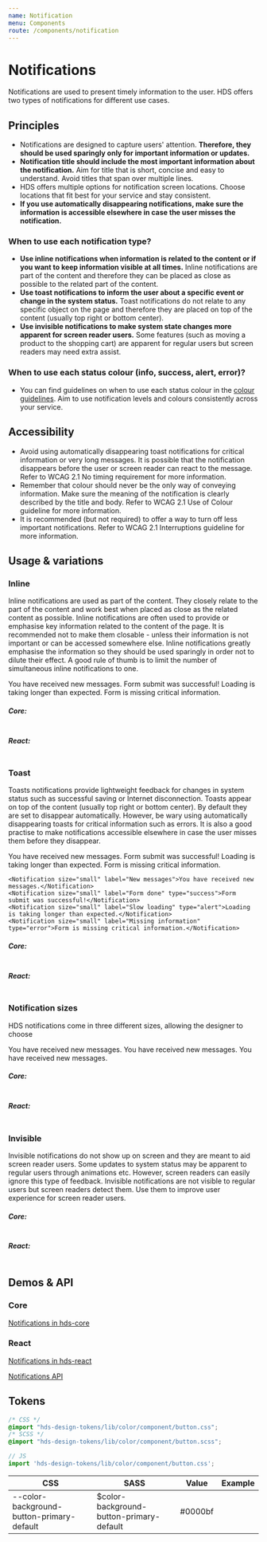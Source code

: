 ```yaml
---
name: Notification
menu: Components
route: /components/notification
---
```




# Notifications

<LargeParagraph>
    Notifications are used to present timely information to the user. HDS offers two types of notifications for different use cases.
</LargeParagraph>

## Principles
- Notifications are designed to capture users' attention. **Therefore, they should be used sparingly only for important information or updates.**
- **Notification title should include the most important information about the notification.** Aim for title that is short, concise and easy to understand. Avoid titles that span over multiple lines.
- HDS offers multiple options for notification screen locations. Choose locations that fit best for your service and stay consistent.
- **If you use automatically disappearing notifications, make sure the information is accessible elsewhere in case the user misses the notification.**

### When to use each notification type?
- **Use inline notifications when information is related to the content or if you want to keep information visible at all times.** Inline notifications are part of the content and therefore they can be placed as close as possible to the related part of the content.
- **Use toast notifications to inform the user about a specific event or change in the system status.** Toast notifications do not relate to any specific object on the page and therefore they are placed on top of the content (usually top right or bottom center).
- **Use invisible notifications to make system state changes more apparent for screen reader users.** Some features (such as moving a product to the shopping cart) are apparent for regular users but screen readers may need extra assist.

### When to use each status colour (info, success, alert, error)?
- You can find guidelines on when to use each status colour in the [colour guidelines](/design-tokens/colour#ui-colours "UI colours"). Aim to use notification levels and colours consistently across your service.

## Accessibility
- Avoid using automatically disappearing toast notifications for critical information or very long messages. It is possible that the notification disappears before the user or screen reader can react to the message. Refer to <Link href="https://www.w3.org/WAI/WCAG21/Understanding/no-timing.html" external>WCAG 2.1 No timing requirement</Link> for more information.
- Remember that colour should never be the only way of conveying information. Make sure the meaning of the notification is clearly described by the title and body. Refer to <Link href="https://www.w3.org/WAI/WCAG21/Understanding/use-of-color.html" external>WCAG 2.1 Use of Colour guideline</Link> for more information.
- It is recommended (but not required) to offer a way to turn off less important notifications. Refer to <Link href="https://www.w3.org/WAI/WCAG21/Understanding/interruptions.html" external>WCAG 2.1 Interruptions guideline</Link> for more information.

## Usage & variations

### Inline
Inline notifications are used as part of the content. They closely relate to the part of the content and work best when placed as close as the related content as possible. Inline notifications are often used to provide or emphasise key information related to the content of the page. It is recommended not to make them closable - unless their information is not important or can be accessed somewhere else. Inline notifications greatly emphasise the information so they should be used sparingly in order not to dilute their effect. A good rule of thumb is to limit the number of simultaneous inline notifications to one.

<Playground>
    <Notification label="New messages" dismissible>You have received new messages.</Notification>
    <Notification label="Form done" type="success" dismissible>Form submit was successful!</Notification>
    <Notification label="Slow loading" type="alert" dismissible>Loading is taking longer than expected.</Notification>
    <Notification label="Missing information" type="error">Form is missing critical information.</Notification>
</Playground>

##### Core:
```html

```

##### React:
```tsx

```

### Toast
Toasts notifications provide lightweight feedback for changes in system status such as successful saving or Internet disconnection. Toasts appear on top of the content (usually top right or bottom center). By default they are set to disappear automatically. However, be wary using automatically disappearing toasts for critical information such as errors. It is also a good practise to make notifications accessible elsewhere in case the user misses them before they disappear.

<Playground>
    <Notification size="default" label="New messages">You have received new messages.</Notification>
    <Notification size="default" label="Form done" type="success">Form submit was successful!</Notification>
    <Notification size="default" label="Slow loading" type="alert">Loading is taking longer than expected.</Notification>
    <Notification size="default" label="Missing information" type="error">Form is missing critical information.</Notification>

    <Notification size="small" label="New messages">You have received new messages.</Notification>
    <Notification size="small" label="Form done" type="success">Form submit was successful!</Notification>
    <Notification size="small" label="Slow loading" type="alert">Loading is taking longer than expected.</Notification>
    <Notification size="small" label="Missing information" type="error">Form is missing critical information.</Notification>
</Playground>

##### Core:
```html

```

##### React:
```tsx

```

### Notification sizes
HDS notifications come in three different sizes, allowing the designer to choose 

<Playground>
    <Notification size="large" label="New messages">You have received new messages.</Notification>
    <Notification size="default" label="New messages">You have received new messages.</Notification>
    <Notification size="small" label="New messages">You have received new messages.</Notification>
</Playground>

##### Core:
```html

```

##### React:
```tsx

```

### Invisible
Invisible notifications do not show up on screen and they are meant to aid screen reader users. Some updates to system status may be apparent to regular users through animations etc. However, screen readers can easily ignore this type of feedback. Invisible notifications are not visible to regular users but screen readers detect them. Use them to improve user experience for screen reader users.

##### Core:
```html

```

##### React:
```tsx

```

## Demos & API

### Core

[Notifications in hds-core](//storybook/core/?path=/docs/notification--default)

### React

[Notifications in hds-react](/storybook/react/?path=/docs/components-notification--default)

[Notifications API](/storybook/react/?path=/docs/components-notification--default)

## Tokens

```css
/* CSS */
@import "hds-design-tokens/lib/color/component/button.css";
/* SCSS */
@import "hds-design-tokens/lib/color/component/button.scss";
```
```js
// JS
import 'hds-design-tokens/lib/color/component/button.css';
```

CSS                                                  | SASS                                               | Value       | Example
---------------------------------------------------- | -------------------------------------------------- | ----------- | ----------------------------------------------------------------------------- |
--color-background-button-primary-default            | $color-background-button-primary-default           | #0000bf     | <ColorBox color="var(--color-background-button-primary-default)" />           |

